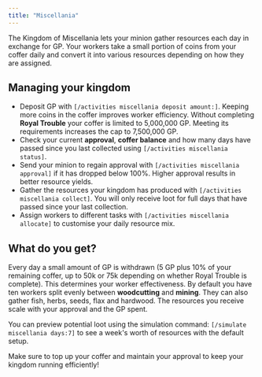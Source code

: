 ```yaml
---
title: "Miscellania"
---
```


The Kingdom of Miscellania lets your minion gather resources each day in exchange for GP. Your workers take a small portion of coins from your coffer daily and convert it into various resources depending on how they are assigned.

## Managing your kingdom

- Deposit GP with `[/activities miscellania deposit amount:]`. Keeping more coins in the coffer improves worker efficiency. Without completing **Royal Trouble** your coffer is limited to 5,000,000 GP. Meeting its requirements increases the cap to 7,500,000 GP.
- Check your current **approval**, **coffer balance** and how many days have passed since you last collected using `[/activities miscellania status]`.
- Send your minion to regain approval with `[/activities miscellania approval]` if it has dropped below 100%. Higher approval results in better resource yields.
- Gather the resources your kingdom has produced with `[/activities miscellania collect]`. You will only receive loot for full days that have passed since your last collection.
- Assign workers to different tasks with `[/activities miscellania allocate]` to customise your daily resource mix.

## What do you get?

Every day a small amount of GP is withdrawn (5 GP plus 10% of your remaining coffer, up to 50k or 75k depending on whether Royal Trouble is complete). This determines your worker effectiveness. By default you have ten workers split evenly between **woodcutting** and **mining**. They can also gather fish, herbs, seeds, flax and hardwood. The resources you receive scale with your approval and the GP spent.

You can preview potential loot using the simulation command:
`[/simulate miscellania days:7]` to see a week's worth of resources with the default setup.

Make sure to top up your coffer and maintain your approval to keep your kingdom running efficiently!